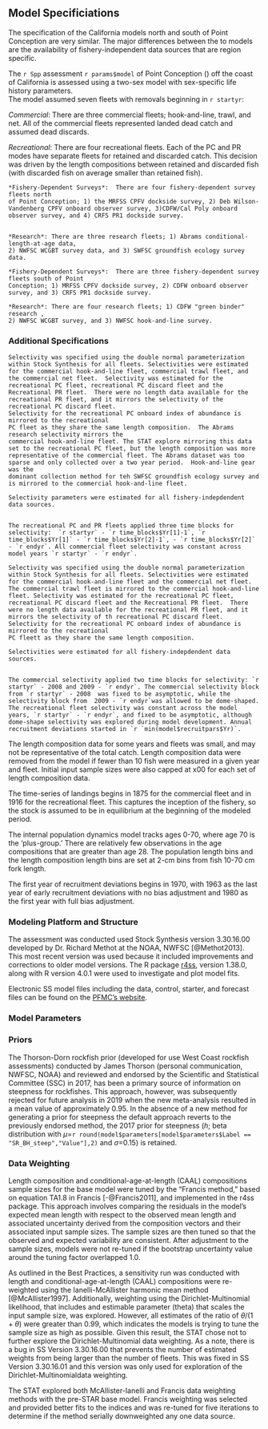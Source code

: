 ## Model Specificiations

The specification of the California models north and south of Point Conception 
are very similar.  The major differences between the to models are the availability 
of fishery-independent data sources that are region specific. 

The `r Spp` assessment `r params$model` of Point Conception (\PtC) off the coast of California
is assessed using a two-sex model with sex-specific life history parameters.  
The model assumed seven fleets with removals beginning in `r startyr`: 

*Commercial*: There are three commercial fleets; hook-and-line, trawl, and net. 
All of the commercial fleets represented landed dead catch and assumed dead discards.

*Recreational*: There are four recreational fleets.  Each of the PC and PR modes have 
separate fleets for retained and discarded catch.  This decision was driven by the 
length compositions between retained 
and discarded fish (with discarded fish on average smaller than retained fish).


```asis
*Fishery-Dependent Surveys*:  There are four fishery-dependent survey fleets north 
of Point Conception; 1) the MRFSS CPFV dockside survey, 2) Deb Wilson-Vandenberg CPFV onboard observer survey, 3)CDFW/Cal Poly onboard observer survey, and 4) CRFS PR1 dockside survey.


*Research*: There are three research fleets; 1) Abrams conditional-length-at-age data, 
2) NWFSC WCGBT survey data, and 3) SWFSC groundfish ecology survey data.
```


```asis
*Fishery-Dependent Surveys*:  There are three fishery-dependent survey fleets south of Point 
Conception; 1) MRFSS CPFV dockside survey, 2) CDFW onboard observer survey, and 3) CRFS PR1 dockside survey.

*Research*: There are four research fleets; 1) CDFW "green binder" research ,
2) NWFSC WCGBT survey, and 3) NWFSC hook-and-line survey.
```

### Additional Specifications



```asis
Selectivity was specified using the double normal parameterization within Stock Synthesis for all fleets. Selectivities were estimated for the commercial hook-and-line fleet, commercial trawl fleet, and the commercial net fleet.  Selectivity was estimated for the recreational PC fleet, recreational PC discard fleet and the Recreational PR fleet.  There were no length data available for the recreational PR fleet, and it mirrors the selectivity of the recreational PC discard fleet.
Selectivity for the recreational PC onboard index of abundance is mirrored to the recreational 
PC fleet as they share the same length composition.  The Abrams research selectivity mirrors the 
commercial hook-and-line fleet. The STAT explore mirroring this data set to the recreational PC fleet, but the length composition was more representative of the commercial fleet. The Abrams dataset was too sparse and only collected over a two year period.  Hook-and-line gear was the 
dominant collection method for teh SWFSC groundfish ecology survey and is mirrored to the commercial hook-and-line fleet.

Selectivity parameters were estimated for all fishery-indepdendent data sources.


The recreational PC and PR fleets applied three time blocks for selectivity:  `r startyr` - `r time_blocks$Yr[1]-1`, `r time_blocks$Yr[1]` - `r time_blocks$Yr[2]-1`, - `r time_blocks$Yr[2]` - `r endyr`. All commercial fleet selectivity was constant across model years `r startyr` - `r endyr`.
```

```asis
Selectivity was specified using the double normal parameterization within Stock Synthesis for all fleets. Selectivities were estimated for the commercial hook-and-line fleet and the commercial net fleet. The commercial trawl fleet is mirrored to the commercial hook-and-line fleet. Selectivity was estimated for the recreational PC fleet, recreational PC discard fleet and the Recreational PR fleet.  There were no length data available for the recreational PR fleet, and it mirrors the selectivity of th recreational PC discard fleet.
Selectivity for the recreational PC onboard index of abundance is mirrored to the recreational 
PC fleett as they share the same length composition.

Selectivities were estimated for all fishery-indepdendent data sources.


The commercial selectivity applied two time blocks for selectivity: `r startyr` - 2008 and 2009 - `r endyr`. The commercial selectivity block from `r startyr` - 2008  was fixed to be asymptotic, while the selectivity block from  2009 - `r endyr`was allowed to be dome-shaped.   The recreational fleet selectivity was constant across the model years, `r startyr` - `r endyr`, and fixed to be asymptotic, although dome-shape selectivity was explored during model development. Annual recruitment deviations started in `r `min(model$recruitpars$Yr)`.
```

The length composition data for some years and fleets was small, and may not be 
representative of the total catch. Length composition data were removed from the 
model if fewer than 10 fish were measured in a given 
year and fleet. Initial input sample sizes were also capped at x00 for each set of length composition data.

The time-series of landings begins in 1875 for the commercial fleet and in 1916 for 
the recreational fleet.  This captures the inception of the fishery, so the stock is 
assumed to be in equilibrium at the beginning of the modeled period.

The internal population dynamics model tracks ages 0-70, where age 70 is the ‘plus-group.’ 
There are relatively few observations in the age compositions that are greater than age 28. 
The population length bins and the length composition length bins are set at 2-cm bins from 
fish 10-70 cm fork length.

The first year of recruitment deviations begins in 1970, with 1963 as the last year 
of early recruitment deviations with no bias adjustment and 1980 as the first year 
with full bias adjustment.  

### Modeling Platform and Structure

The assessment was conducted used Stock Synthesis version 3.30.16.00 developed by 
Dr. Richard Methot at the NOAA, NWFSC [@Methot2013]. This most recent 
version was used because it included improvements and corrections to older 
model versions. The R package [r4ss](https://github.com/r4ss/r4ss), version 
1.38.0, along with R version 4.0.1 were used to investigate and plot model fits. 

Electronic SS model files including the data, control, starter, and forecast files can be 
found on the 
[PFMC's website](https://www.pcouncil.org/groundfish/stock-assessments/).


### Model Parameters


### Priors

The Thorson-Dorn rockfish prior (developed for use West Coast rockfish assessments) conducted by James Thorson (personal communication, NWFSC, NOAA) and reviewed and endorsed by the Scientific and Statistical Committee (SSC) in 2017, has been a primary source of information on steepness for rockfishes. This approach, however, was subsequently rejected for future analysis in 2019 when the new meta-analysis resulted in a mean value of approximately 0.95. In the absence of a new method for generating a prior for steepness the default approach reverts to the previously endorsed method, the 2017 prior for steepness ($h$; beta distribution with $\mu$=`r round(model$parameters[model$parameters$Label == "SR_BH_steep","Value"],2)` and $\sigma$=0.15) is retained.  


### Data Weighting
Length composition and conditional-age-at-length (CAAL) compositions sample sizes for 
the base model were tuned by the "Francis method," based on equation TA1.8 in Francis 
[-@Francis2011], and implemented in the r4ss package. This approach involves comparing 
the residuals in the model’s expected mean length with respect to the observed mean 
length and associated uncertainty derived from the composition vectors and their 
associated input sample sizes. The sample sizes are then tuned so that the observed 
and expected variability are consistent. After adjustment to the sample sizes, models 
were not re-tuned if the bootstrap uncertainty value around the tuning factor overlapped 1.0. 

As outlined in the Best Practices, a sensitivity run was conducted with length and 
conditional-age-at-length (CAAL) compositions were re-weighted using the 
Ianelli-McAllister harmonic mean method [@McAllister1997]. Additionally, weighting 
using the Dirichlet-Multinomial likelihood, that includes and estimable parameter (theta) 
that scales the input sample size, was explored. However, all estimates of the ratio of 
$\theta/(1+\theta)$ were greater than 0.99, which indicates the models is trying to tune 
the sample size as high as possible.  Given this result, the STAT chose not to further explore 
the Dirichlet-Multinomial data weighting. As a note, there is a bug in SS Version 3.30.16.00 that 
prevents the number of estimated weights from being larger than the number of fleets.  This was 
fixed in SS Version 3.30.16.01 and this version was only used for exploration of the Dirichlet-Multinomialdata weighting.

The STAT explored both McAllister-Ianelli and Francis data weighting methods with the 
pre-STAR base model.  Francis weighting was selected and provided better fits to the indices 
and was re-tuned for five iterations to determine if the method serially downweighted any 
one data source.




